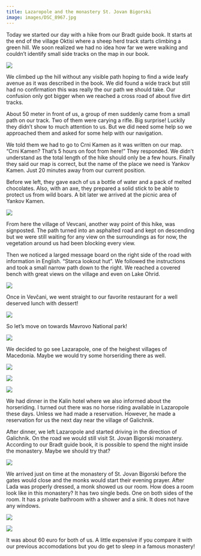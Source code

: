```yaml
---
title: Lazaropole and the monastery St. Jovan Bigorski
image: images/DSC_8967.jpg
---
```


Today we started our day with a hike from our Bradt guide book. It starts at the end of the village Oktisi where a sheep herd track starts climbing a green hill. We soon realized we had no idea how far we were walking and couldn’t identify small side tracks on the map in our book.

<Image
    src='images/DSC_8889.jpg'
    caption='A steep climb and nothing but forest around us for the first two hours. Where are those promised views?'
/>

We climbed up the hill without any visible path hoping to find a wide leafy avenue as it was described in the book. We did found a wide track but still had no confirmation this was really the our path we should take. Our confusion only got bigger when we reached a cross road of about five dirt tracks.

About 50 meter in front of us, a group of men suddenly came from a small path on our track. Two of them were carying a rifle. Big surprise! Luckily they didn’t show to much attention to us. But we did need some help so we approached them and asked for some help with our navigation.

We told them we had to go to Crni Kamen as it was written on our map. “Crni Kamen? That’s 5 hours on foot from here!” They responded. We didn’t understand as the total length of the hike should only be a few hours. Finally they said our map is correct, but the name of the place we need is Yankov Kamen. Just 20 minutes away from our current position.

Before we left, they gave each of us a bottle of water and a pack of melted chocolates. Also, with an axe, they prepared a solid stick to be able to protect us from wild boars. A bit later we arrived at the picnic area of Yankov Kamen.

<Image
    src='images/DSC_8894.jpg'
    caption='The artificial small lake at the picnic place Yankov Kamen.'
/>

From here the village of Vevcani, another way point of this hike, was signposted. The path turned into an asphalted road and kept on descending but we were still waiting for any view on the surroundings as for now, the vegetation around us had been blocking every view.

Then we noticed a larged message board on the right side of the road with information in English. “Starca lookout hut”. We followed the instructions and took a small narrow path down to the right. We reached a covered bench with great views on the village and even on Lake Ohrid.

<Image
    src='images/DSC_8905.jpg'
    caption='View on Vevčani from the ‘Starca’ lookout hut near the picnic place Yankov Kamen (Yanko’s Stone)'
/>

Once in Vevčani, we went straight to our favorite restaurant for a well deserved lunch with dessert!

<Image
    src='images/DSC_8937.jpg'
    caption='A well deserved dessert back in Vevčani.'
/>

So let’s move on towards Mavrovo National park!

<Image
    src='images/DSC_8943.jpg'
    caption='A view along the road on the shore of Debar Lake north to Mavrovo national park.'
/>

We decided to go see Lazarapole, one of the heighest villages of Macedonia. Maybe we would try some horseriding there as well.

<Image
    src='images/DSC_8944.jpg'
    caption='A view when climbing with our car to Lazaropole.'
/>


<Image
    src='images/DSC_8947.jpg'
    caption='Arriving in Lazaropole. This village is one of the heighest villages of Macedonia.'
/>


<Image
    src='images/DSC_8949.jpg'
    caption='Another view on houses at the other side of the village of Lazaropole.'
/>


We had dinner in the Kalin hotel where we also informed about the horseriding. I turned out there was no horse riding available in Lazaropole these days. Unless we had made a reservation. However, he made a reservation for us the next day near the village of Galichnik.

After dinner, we left Lazaropole and started driving in the direction of Galichnik. On the road we would still visit St. Jovan Bigorski monastery. According to our Bradt guide book, it is possible to spend the night inside the monastery. Maybe we should try that?

<Image
    src='images/DSC_8956.jpg'
    caption='View on the village Jance from the main road.'
/>


We arrived just on time at the monastery of St. Jovan Bigorski before the gates would close and the monks would start their evening prayer.  After Lada was properly dressed, a monk showed us our room. How does a room look like in this monastery? It has two single beds. One on both sides of the room. It has a private bathroom with a shower and a sink. It does not have any windows.

<Image
    src='images/DSC_8962.jpg'
    caption='Monastery St. Jovan Bigorski'
/>


<Image
    src='images/DSC_8967.jpg'
    caption='Inside Monastery St. Jovan Bigorski. We arrived just in time to ask for accomodation for the night. We got a room in the building on the left side of this photo. No, not in the tower!'
/>

It was about 60 euro for both of us. A little expensive if you compare it with our previous accomodations but you do get to sleep in a famous monastery!